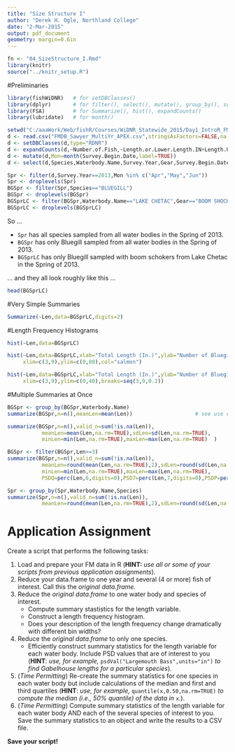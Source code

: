 ```yaml
---
title: "Size Structure I"
author: "Derek H. Ogle, Northland College"
date: "2-Mar-2015"
output: pdf_document
geometry: margin=0.6in
---
```


```r
fn <- "04_SizeStructure_I.Rmd"
library(knitr)
source("../knitr_setup.R")
```

#Preliminaries
```r
library(fishWiDNR)   # for setDBClasses()
library(dplyr)       # for filter(), select(), mutate(), group_by(), summarize()
library(FSA)         # for Summarize(), hist(), expandCounts()
library(lubridate)   # for month()
```

```r
setwd("C:/aaaWork/Web/fishR/Courses/WiDNR_Statewide_2015/Day1_IntroR_FMData")
d <- read.csv("FMDB_Sawyer_MultiYr_APEX.csv",stringsAsFactors=FALSE,na.strings=c("-","NA",""))
d <- setDBClasses(d,type="RDNR")
d <- expandCounts(d,~Number.of.Fish,~Length.or.Lower.Length.IN+Length.Upper.IN,new.name="Len")
d <- mutate(d,Mon=month(Survey.Begin.Date,label=TRUE))
d <- select(d,Species,Waterbody.Name,Survey.Year,Gear,Survey.Begin.Date,Mon,Len)
```

```r
Spr <- filter(d,Survey.Year==2013,Mon %in% c("Apr","May","Jun"))
Spr <- droplevels(Spr)
BGSpr <- filter(Spr,Species=="BLUEGILL")
BGSpr <- droplevels(BGSpr)
BGSprLC <- filter(BGSpr,Waterbody.Name=="LAKE CHETAC",Gear=="BOOM SHOCKER")
BGSprLC <- droplevels(BGSprLC)
```
So ...

* `Spr` has all species sampled from all water bodies in the Spring of 2013.
* `BGSpr` has only Bluegill sampled from all water bodies in the Spring of 2013.
* `BGSprLC` has only Bluegill sampled with boom schokers from Lake Chetac in the Spring of 2013.

... and they all look roughly like this ...

```r
head(BGSprLC)
```

\vspace{18pt}

#Very Simple Summaries

```r
Summarize(~Len,data=BGSprLC,digits=2)
```

\newpage

#Length Frequency Histograms

```r
hist(~Len,data=BGSprLC)
```

```r
hist(~Len,data=BGSprLC,xlab="Total Length (In.)",ylab="Number of Bluegill",
     xlim=c(3,9),ylim=c(0,80),col="salmon")
```

\newpage

```r
hist(~Len,data=BGSprLC,xlab="Total Length (In.)",ylab="Number of Bluegill",
     xlim=c(3,9),ylim=c(0,40),breaks=seq(3,9,0.2))
```

#Multiple Summaries at Once

```r
BGSpr <- group_by(BGSpr,Waterbody.Name)
summarize(BGSpr,n=n(),meanLen=mean(Len))                    # see use of na.rm=TRUE below
```

\newpage

```r
summarize(BGSpr,n=n(),valid_n=sum(!is.na(Len)),
           meanLen=mean(Len,na.rm=TRUE),sdLen=sd(Len,na.rm=TRUE),
           minLen=min(Len,na.rm=TRUE),maxLen=max(Len,na.rm=TRUE)  )
```

```r
BGSpr <- filter(BGSpr,Len>=3)
summarize(BGSpr,n=n(),valid_n=sum(!is.na(Len)),
           meanLen=round(mean(Len,na.rm=TRUE),2),sdLen=round(sd(Len,na.rm=TRUE),2),
           minLen=min(Len,na.rm=TRUE),maxLen=max(Len,na.rm=TRUE),
           PSDQ=perc(Len,6,digits=0),PSD7=perc(Len,7,digits=0),PSDP=perc(Len,8,digits=0)  )
```

```r
Spr <- group_by(Spr,Waterbody.Name,Species)
summarize(Spr,n=n(),valid_n=sum(!is.na(Len)),
           meanLen=round(mean(Len,na.rm=TRUE),2),sdLen=round(sd(Len,na.rm=TRUE),2)  )
```

\newpage

# Application Assignment

Create a script that performs the following tasks:

1. Load and prepare your FM data in R (**HINT:** *use all or some of your scripts from previous application assignments*).
1. Reduce your data.frame to one year and several (4 or more) fish of interest.  Call this the *original data.frame.*
1. Reduce the *original data.frame* to one water body and species of interest.
    * Compute summary stastistics for the length variable.
    * Construct a length frequency histogram.
    * Does your description of the length frequency change dramatically with different bin widths?
1. Reduce the *original data.frame* to only one species.
    * Efficiently construct summary statistics for the length variable for each water body.  Include PSD values that are of interest to you  (**HINT**: *use, for example,* `psdVal("Largemouth Bass",units="in")` *to find Gabelhouse lengths for a particular species*).

1. (*Time Permitting*) Re-create the summary statistics for one species in each water body but include calculations of the median and first and third quartiles (**HINT**: *use, for example,* `quantile(x,0.50,na.rm=TRUE)` *to compute the median (i.e., 50% quantile) of the data in* `x`.).
1. (*Time Permitting*) Compute summary statistics of the length variable for each water body AND each of the several species of interest to you.  Save the summary statistics to an object and write the results to a CSV file.

**Save your script!**
